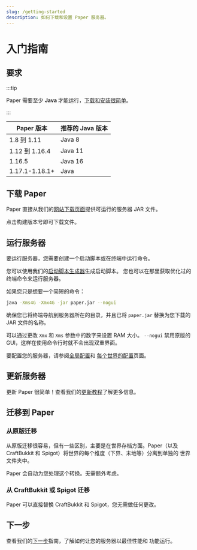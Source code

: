 ```yaml
---
slug: /getting-started
description: 如何下载和设置 Paper 服务器。
---
```


# 入门指南

## 要求

:::tip

Paper 需要至少 **Java <Property name="PAPER_JAVA_MIN" />** 才能运行，[下载和安装很简单](/misc/java-install)。

:::

| Paper 版本     | 推荐的 Java 版本                        |
|----------------|-----------------------------------------|
| 1.8 到 1.11    | Java 8                                  |
| 1.12 到 1.16.4 | Java 11                                 |
| 1.16.5         | Java 16                                 |
| 1.17.1-1.18.1+ | Java <Property name="PAPER_JAVA_MIN" /> |

## 下载 Paper

Paper 直接从我们的[网站下载页面](https://papermc.io/downloads)提供可运行的服务器 JAR 文件。

点击构建版本号即可下载文件。

## 运行服务器

要运行服务器，您需要创建一个启动脚本或在终端中运行命令。

您可以使用我们的[启动脚本生成器](/misc/tools/start-script-gen)生成启动脚本。
您也可以在那里获取优化过的终端命令来运行服务器。

如果您只是想要一个简短的命令：
```bash
java -Xms4G -Xmx4G -jar paper.jar --nogui
```
确保您已将终端导航到服务器所在的目录，并且已将 `paper.jar` 替换为您下载的 JAR 文件的名称。

可以通过更改 `Xmx` 和 `Xms` 参数中的数字来设置 RAM 大小。
`--nogui` 禁用原版的 GUI，这样在使用命令行时就不会出现双重界面。

要配置您的服务器，请参阅[全局配置](../reference/configuration/global-configuration.mdx)和
[每个世界的配置](../reference/configuration/world-configuration.mdx)页面。

## 更新服务器

更新 Paper 很简单！查看我们的[更新教程](../how-to/update.md)了解更多信息。

## 迁移到 Paper

### 从原版迁移

从原版迁移很容易，但有一些区别，主要是在世界存档方面。Paper（以及
CraftBukkit 和 Spigot）将世界的每个维度（下界、末地等）分离到单独的
世界文件夹中。

Paper 会自动为您处理这个转换。无需额外考虑。

### 从 CraftBukkit 或 Spigot 迁移

Paper 可以直接替换 CraftBukkit 和 Spigot，您无需做任何更改。

## 下一步

查看我们的[下一步](/paper/next-steps)指南，了解如何让您的服务器以最佳性能和
功能运行。
